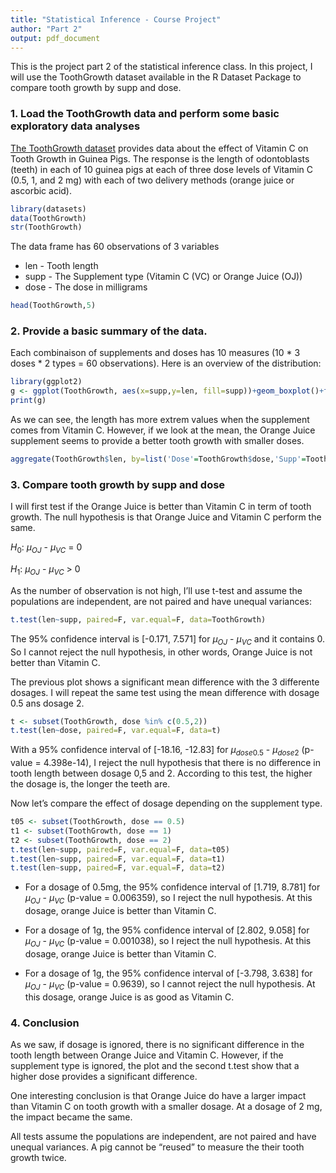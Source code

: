 ---
title: "Statistical Inference - Course Project"
author: "Part 2"
output: pdf_document
---

This is the project part 2 of the statistical inference class. In this project, I will use the ToothGrowth dataset available in the R Dataset Package to compare tooth growth by supp and dose.


### 1. Load the ToothGrowth data and perform some basic exploratory data analyses 

[The ToothGrowth dataset](https://stat.ethz.ch/R-manual/R-devel/library/datasets/html/ToothGrowth.html) provides data about the effect of Vitamin C on Tooth Growth in Guinea Pigs. The response is the length of odontoblasts (teeth) in each of 10 guinea pigs at each of three dose levels of Vitamin C (0.5, 1, and 2 mg) with each of two delivery methods (orange juice or ascorbic acid).
```{r}
library(datasets)
data(ToothGrowth)
str(ToothGrowth) 
```
The data frame has 60 observations of 3 variables

 * len - Tooth length
 * supp - The Supplement type (Vitamin C (VC) or Orange Juice (OJ))
 * dose - The dose in milligrams

```{r}
head(ToothGrowth,5)
```

### 2. Provide a basic summary of the data.
Each combinaison of supplements and doses has 10 measures (10 * 3 doses * 2 types = 60 observations). Here is an overview of the distribution:

```{r echo=FALSE}
library(ggplot2)
g <- ggplot(ToothGrowth, aes(x=supp,y=len, fill=supp))+geom_boxplot()+facet_wrap(~dose)+xlab('Supplement')+ylab('Tooth Length')+ggtitle("Tooth length by dosage")
print(g)
```

As we can see, the length has more extrem values when the supplement comes from Vitamin C. However, if we look at the mean, the Orange Juice supplement seems to provide a better tooth growth with smaller doses.

```{r}
aggregate(ToothGrowth$len, by=list('Dose'=ToothGrowth$dose,'Supp'=ToothGrowth$supp), FUN = mean)
```

### 3. Compare tooth growth by supp and dose

I will first test if the Orange Juice is better than Vitamin C in term of tooth growth. The null hypothesis is that Orange Juice and Vitamin C perform the same. 

$H_0$: $\mu_{OJ}$ - $\mu_{VC}$ = 0

$H_1$: $\mu_{OJ}$ - $\mu_{VC}$ > 0

As the number of observation is not high, I'll use t-test and assume the populations are independent, are not paired and have unequal variances:

```{r}
t.test(len~supp, paired=F, var.equal=F, data=ToothGrowth)
```

The 95% confidence interval is [-0.171, 7.571] for $\mu_{OJ}$ - $\mu_{VC}$  and it contains 0. So I cannot reject the null hypothesis, in other words, Orange Juice is not better than Vitamin C.



The previous plot shows a significant mean difference with the 3 differente dosages. I will repeat the same test using the mean difference with dosage 0.5 ans dosage 2.

```{r}
t <- subset(ToothGrowth, dose %in% c(0.5,2))
t.test(len~dose, paired=F, var.equal=F, data=t)
```

With a 95% confidence interval of [-18.16, -12.83] for $\mu_{dose 0.5}$ - $\mu_{dose 2}$ (p-value = 4.398e-14), I reject the null hypothesis that there is no difference in tooth length between dosage 0,5 and 2. According to this test, the higher the dosage is, the longer the teeth are.



Now let's compare the effect of dosage depending on the supplement type.

```{r}
t05 <- subset(ToothGrowth, dose == 0.5)
t1 <- subset(ToothGrowth, dose == 1)
t2 <- subset(ToothGrowth, dose == 2)
t.test(len~supp, paired=F, var.equal=F, data=t05)
t.test(len~supp, paired=F, var.equal=F, data=t1)
t.test(len~supp, paired=F, var.equal=F, data=t2)
```

* For a dosage of 0.5mg, the 95% confidence interval of [1.719, 8.781] for $\mu_{OJ}$ - $\mu_{VC}$ (p-value = 0.006359), so I reject the null hypothesis. At this dosage, orange Juice is better than Vitamin C.

* For a dosage of 1g, the 95% confidence interval of [2.802, 9.058] for $\mu_{OJ}$ - $\mu_{VC}$ (p-value = 0.001038), so I reject the null hypothesis. At this dosage, orange Juice is better than Vitamin C.

* For a dosage of 1g, the 95% confidence interval of [-3.798,  3.638] for $\mu_{OJ}$ - $\mu_{VC}$ (p-value = 0.9639), so I cannot reject the null hypothesis. At this dosage, orange Juice is as good as Vitamin C.

### 4. Conclusion

As we saw, if dosage is ignored, there is no significant difference in the tooth length between Orange Juice and Vitamin C. However, if the supplement type is ignored, the plot and the second t.test show that a higher dose provides a significant difference.

One interesting conclusion is that Orange Juice do have a larger impact than Vitamin C on tooth growth with a smaller dosage. At a dosage of 2 mg, the impact became the same.

All tests assume the populations are independent, are not paired and have unequal variances. A pig cannot be "reused" to measure the their tooth growth twice.